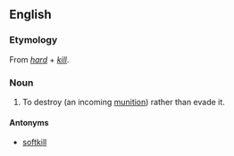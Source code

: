 ==English==
{{rfv}}

===Etymology===
From ''[[hard]]'' + ''[[kill]]''.

===Noun===
{{en-noun}}

# {{military}} To destroy (an incoming [[munition]]) rather than evade it.

====Antonyms====
*[[softkill]]